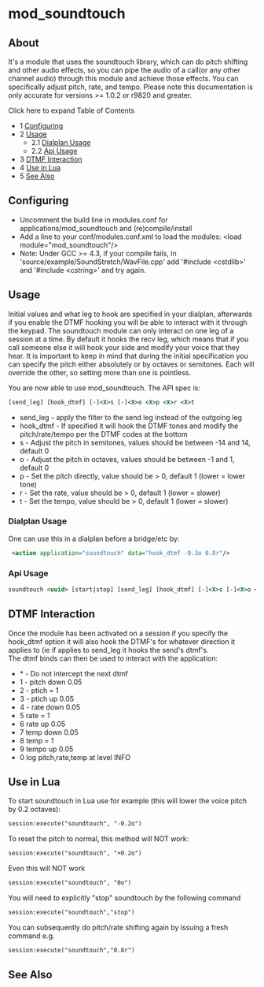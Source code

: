 
# mod_soundtouch 

 

## About

It's a module that uses the soundtouch library, which can do pitch shifting and other audio effects, so you can pipe the audio of a call(or any other channel audio) through this module and achieve those effects. You can specifically adjust pitch, rate, and tempo. Please note this documentation is only accurate for versions >= 1.0.2 or r9820 and greater.

Click here to expand Table of Contents

* 1 [Configuring](#configuring)
* 2 [Usage](#usage)  
   * 2.1 [Dialplan Usage](#dialplan-usage)  
   * 2.2 [Api Usage](#api-usage)
* 3 [DTMF Interaction](#dtmf-interaction)
* 4 [Use in Lua](#use-in-lua)
* 5 [See Also](#see-also)

## Configuring

* Uncomment the build line in modules.conf for applications/mod\_soundtouch and (re)compile/install
* Add a line to your conf/modules.conf.xml to load the modules: \<load module="mod\_soundtouch"/>
* Note: Under GCC >= 4.3, if your compile fails, in 'source/example/SoundStretch/WavFile.cpp' add '#include \<cstdlib>' and '#include \<cstring>' and try again.

## Usage

Initial values and what leg to hook are specified in your dialplan, afterwards if you enable the DTMF hooking you will be able to interact with it through the keypad. The soundtouch module can only interact on one leg of a session at a time. By default it hooks the recv leg, which means that if you call someone else it will hook your side and modify your voice that they hear. It is important to keep in mind that during the initial specification you can specify the pitch either absolutely or by octaves or semitones. Each will override the other, so setting more than one is pointless.

You are now able to use mod\_soundtouch. The API spec is:

```xml
[send_leg] [hook_dtmf] [-]<X>s [-]<X>o <X>p <X>r <X>t
```

* send\_leg - apply the filter to the send leg instead of the outgoing leg
* hook\_dtmf - If specified it will hook the DTMF tones and modify the pitch/rate/tempo per the DTMF codes at the bottom
* s - Adjust the pitch in semitones, values should be between -14 and 14, default 0
* o - Adjust the pitch in octaves, values should be between -1 and 1, default 0
* p - Set the pitch directly, value should be > 0, default 1 (lower = lower tone)
* r - Set the rate, value should be > 0, default 1 (lower = slower)
* t - Set the tempo, value should be > 0, default 1 (lower = slower)

### Dialplan Usage

One can use this in a dialplan before a bridge/etc by:

```xml
 <action application="soundtouch" data="hook_dtmf -0.3o 0.8r"/>
```

### Api Usage

```xml
soundtouch <uuid> [start|stop] [send_leg] [hook_dtmf] [-]<X>s [-]<X>o <X>p <X>r <X>t
```

## DTMF Interaction

Once the module has been activated on a session if you specify the hook\_dtmf option it will also hook the DTMF's for whatever direction it applies to (ie if applies to send\_leg it hooks the send's dtmf's.  
The dtmf binds can then be used to interact with the application:

* \* - Do not intercept the next dtmf
* 1 - pitch down 0.05
* 2 - ptich = 1
* 3 - ptich up 0.05
* 4 - rate down 0.05
* 5 rate = 1
* 6 rate up 0.05
* 7 temp down 0.05
* 8 temp = 1
* 9 tempo up 0.05
* 0 log pitch,rate,temp at level INFO

## Use in Lua

To start soundtouch in Lua use for example (this will lower the voice pitch by 0.2 octaves):

```xml
session:execute("soundtouch", "-0.2o") 
```

To reset the pitch to normal, this method will NOT work:

```xml
session:execute("soundtouch", "+0.2o") 
```

Even this will NOT work

```xml
session:execute("soundtouch", "0o") 
```

You will need to explicitly "stop" soundtouch by the following command

```xml
session:execute("soundtouch","stop")
```

You can subsequently do pitch/rate shifting again by issuing a fresh command e.g.

```xml
session:execute("soundtouch","0.8r") 
```

## See Also


